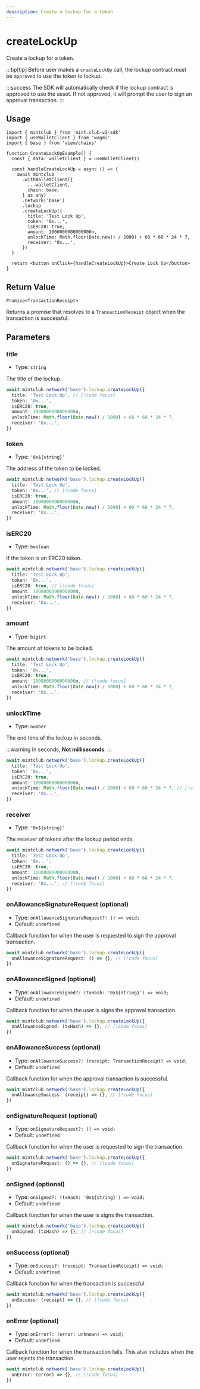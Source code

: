 ```yaml
---
description: Create a lockup for a token
---
```


# createLockUp

Create a lockup for a token.

:::tip[tip]
Before user makes a `createLockUp` call, the lockup contract must be `approved` to use the token to lockup.

:::success
The SDK will automatically check if the lockup contract is approved to use the asset. If not approved, it will prompt the user to sign an approval transaction.
:::

## Usage

```tsx [example.tsx]
import { mintclub } from 'mint.club-v2-sdk'
import { useWalletClient } from 'wagmi'
import { base } from 'viem/chains'

function CreateLockUpExample() {
  const { data: walletClient } = useWalletClient()

  const handleCreateLockUp = async () => {
    await mintclub
      .withWalletClient({
        ...walletClient,
        chain: base,
      } as any)
      .network('base')
      .lockup
      .createLockUp({
        title: 'Test Lock Up',
        token: '0x...',
        isERC20: true,
        amount: 1000000000000000n,
        unlockTime: Math.floor(Date.now() / 1000) + 60 * 60 * 24 * 7,
        receiver: '0x...',
      })
  }

  return <button onClick={handleCreateLockUp}>Create Lock Up</button>
}
```

## Return Value

`Promise<TransactionReceipt>`

Returns a promise that resolves to a `TransactionReceipt` object when the transaction is successful.

## Parameters

### title

- Type: `string`

The title of the lockup.

```ts
await mintclub.network('base').lockup.createLockUp({
  title: 'Test Lock Up', // [!code focus]
  token: '0x...',
  isERC20: true,
  amount: 1000000000000000n,
  unlockTime: Math.floor(Date.now() / 1000) + 60 * 60 * 24 * 7,
  receiver: '0x...',
})
```

### token

- Type: `'0x${string}'`

The address of the token to be locked.

```ts
await mintclub.network('base').lockup.createLockUp({
  title: 'Test Lock Up',
  token: '0x...', // [!code focus]
  isERC20: true,
  amount: 1000000000000000n,
  unlockTime: Math.floor(Date.now() / 1000) + 60 * 60 * 24 * 7,
  receiver: '0x...',
})
```

### isERC20

- Type: `boolean`

If the token is an ERC20 token.

```ts
await mintclub.network('base').lockup.createLockUp({
  title: 'Test Lock Up',
  token: '0x...',
  isERC20: true, // [!code focus]
  amount: 1000000000000000n,
  unlockTime: Math.floor(Date.now() / 1000) + 60 * 60 * 24 * 7,
  receiver: '0x...',
})
```

### amount

- Type: `bigint`

The amount of tokens to be locked.

```ts
await mintclub.network('base').lockup.createLockUp({
  title: 'Test Lock Up',
  token: '0x...',
  isERC20: true,
  amount: 1000000000000000n, // [!code focus]
  unlockTime: Math.floor(Date.now() / 1000) + 60 * 60 * 24 * 7,
  receiver: '0x...',
})
```

### unlockTime

- Type: `number`

The end time of the lockup in seconds.

:::warning
In seconds, **Not milliseconds**.
:::

```ts
await mintclub.network('base').lockup.createLockUp({
  title: 'Test Lock Up',
  token: '0x...',
  isERC20: true,
  amount: 1000000000000000n,
  unlockTime: Math.floor(Date.now() / 1000) + 60 * 60 * 24 * 7, // [!code focus]
  receiver: '0x...',
})
```

### receiver

- Type: `'0x${string}'`

The receiver of tokens after the lockup period ends.

```ts
await mintclub.network('base').lockup.createLockUp({
  title: 'Test Lock Up',
  token: '0x...',
  isERC20: true,
  amount: 1000000000000000n,
  unlockTime: Math.floor(Date.now() / 1000) + 60 * 60 * 24 * 7,
  receiver: '0x...', // [!code focus]
})
```

### onAllowanceSignatureRequest (optional)

- Type: `onAllowanceSignatureRequest?: () => void;`
- Default: `undefined`

Callback function for when the user is requested to sign the approval transaction.

```ts
await mintclub.network('base').lockup.createLockUp({
  onAllowanceSignatureRequest: () => {}, // [!code focus]
})
```

### onAllowanceSigned (optional)

- Type: `onAllowanceSigned?: (txHash: '0x${string}') => void;`
- Default: `undefined`

Callback function for when the user is signs the approval transaction.

```ts
await mintclub.network('base').lockup.createLockUp({
  onAllowanceSigned: (txHash) => {}, // [!code focus]
})
```

### onAllowanceSuccess (optional)

- Type: `onAllowanceSuccess?: (receipt: TransactionReceipt) => void;`
- Default: `undefined`

Callback function for when the approval transaction is successful.

```ts
await mintclub.network('base').lockup.createLockUp({
  onAllowanceSuccess: (receipt) => {}, // [!code focus]
})
```

### onSignatureRequest (optional)

- Type: `onSignatureRequest?: () => void;`
- Default: `undefined`

Callback function for when the user is requested to sign the transaction.

```ts
await mintclub.network('base').lockup.createLockUp({
  onSignatureRequest: () => {}, // [!code focus]
})
```

### onSigned (optional)

- Type: `onSigned?: (txHash: '0x${string}') => void;`
- Default: `undefined`

Callback function for when the user is signs the transaction.

```ts
await mintclub.network('base').lockup.createLockUp({
  onSigned: (txHash) => {}, // [!code focus]
})
```

### onSuccess (optional)

- Type: `onSuccess?: (receipt: TransactionReceipt) => void;`
- Default: `undefined`

Callback function for when the transaction is successful.

```ts
await mintclub.network('base').lockup.createLockUp({
  onSuccess: (receipt) => {}, // [!code focus]
})
```

### onError (optional)

- Type: `onError?: (error: unknown) => void;`
- Default: `undefined`

Callback function for when the transaction fails. This also includes when the user rejects the transaction.

```ts
await mintclub.network('base').lockup.createLockUp({
  onError: (error) => {}, // [!code focus]
})
```

